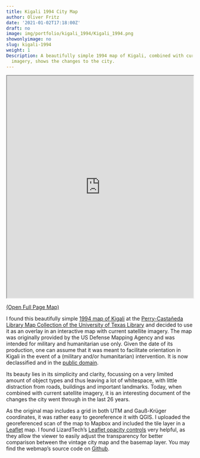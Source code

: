 ```yaml
---
title: Kigali 1994 City Map
author: Oliver Fritz
date: '2021-01-02T17:18:00Z'
draft: no
image: img/portfolio/kigali_1994/Kigali_1994.png
showonlyimage: no
slug: kigali-1994
weight: 1
Description: A beautifully simple 1994 map of Kigali, combined with current satellite
  imagery, shows the changes to the city.
---
```


<iframe title = "Kigali 1994 City Map" src = "https://maps.oliverfritz.de/Kigali1990s/" width = "100%" height = "600"></iframe>

<a href="https://maps.oliverfritz.de/Kigali1990s/" target="_blank">(Open Full Page Map)</a>

I found this beautifully simple [1994 map of Kigali](http://www.lib.utexas.edu/maps/africa/txu-oclc-55668328-kigali-1994.jpg){target="_blank"} at the [Perry-Castañeda Library Map Collection of the University of Texas Library](https://legacy.lib.utexas.edu/maps/){target="_blank"} and decided to use it as an overlay in an interactive map with current satellite imagery. The map was originally provided by the US Defense Mapping Agency and was intended for military and humanitarian use only. Given the date of its production, one can assume that it was meant to facilitate orientation in Kigali in the event of a (military and/or humanitarian) intervention. It is now declassified and in the [public domain](https://legacy.lib.utexas.edu/maps/faq.html#3.html){target="_blank"}.

Its beauty lies in its simplicity and clarity, focussing on a very limited amount of object types and thus leaving a lot of whitespace, with little distraction from roads, buildings and important landmarks. Today, when combined with current satellite imagery, it is an interesting document of the changes the city went through in the last 26 years.

As the original map includes a grid in both UTM and Gauß-Krüger coordinates, it was rather easy to georeference it with QGIS. I uploaded the georeferenced scan of the map to Mapbox and included the tile layer in a [Leaflet](https://leafletjs.com/){target="_blank"} map. I found LizardTech's [Leaflet opacity controls](https://github.com/lizardtechblog/Leaflet.OpacityControls){target="_blank"} very helpful, as they allow the viewer to easily adjust the transparency for better comparison between the vintage city map and the basemap layer. You may find the webmap's source code on [Github](https://github.com/ofr1tz/Kigali1990s){target="_blank"}.
